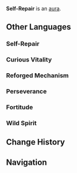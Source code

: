 {{Status Infobox
|image      = 
|appearance = [[Inazuma]] [[Bounties]];[[Sumeru]] Bounties
|type       = Auras
|aka        = Curious Vitality;Reforged Mechanism;Perseverance;Fortitude;Wild Spirit
|effect     = (Enemies) have incredible regenerative capabilities. When their HP falls under (50/30/15)%, they will recover (40/50)% of their HP after (6/10)s. This effect can be triggered once by each (Enemy). 
}}
'''Self-Repair''' is an [[aura]].

==Other Languages==
===Self-Repair===
{{Other Languages
|en      = Self-Repair
|zhs     = 自我修复
|zhs_rm  = Zìwǒ Xiūfù
|zht     = 自我修復
|zht_rm  = Zìwǒ Xiūfù
|zh_tl   = Self-Repair
|ja      = 自己修復
|ja_rm   = Jiko Shuufuku
|ja_tl   = Self-Repair
|ko      = 자체 복구
|ko_tl   = Self Restoration
|es      = Autorreparación
|es_tl   = Self-Repair
|fr      = Auto-réparation
|fr_tl   = Self-Repair
|ru      = Самовосстановление
|ru_tl   = Self-Restoration
|th      = ซ่อมแซมตัวเอง
|th_rm   = 
|th_tl   = 
|vi      = Tự Mình Hồi Phục
|vi_tl   = 
|de      = Selbstheilung
|de_tl   = 
|id      = Perbaikan Otomatis
|id_tl   = Automatic Repair
|pt      = Autorreparação
|pt_tl   = 
|tr      = Kendi Kendini Tamir
|tr_tl   = 
|it      = Autoriparazione
|it_tl   = 
}}

===Curious Vitality===
{{Other Languages
|en      = Curious Vitality
|zhs     = 诡谲活力
|zhs_rm  = Guǐjué Huólì
|zht     = 詭譎活力
|zht_rm  = Guǐjué Huólì
|zh_tl   = Strange Vitality
|ja      = 怪奇な活力
|ja_rm   = Kaiki na Katsuryoku
|ja_tl   = Strange Vitality
|ko      = 놀라운 생명력
|ko_tl   = Astonishing Vitality
|es      = Vitalidad traicionera
|es_tl   = Traitorous Vitality
|fr      = Vitalité traîtresse
|fr_tl   = Treacherous Vitality
|ru      = Удивительная жизнеспособность
|ru_tl   = Wonderful Vitality
|th      = Curious Vitality
|vi      = Sức Sống Quỷ Dị
|vi_tl   = 
|de      = Erstaunliche Lebenskraft
|de_tl   = 
|id      = Curious Vitality
|pt      = Vitalidade Curiosa
|pt_tl   = 
|tr      = Tuhaf Enerji
|tr_tl   = 
|it      = Vitalità traditrice
|it_tl   = 
}}

===Reforged Mechanism===
{{Other Languages
|en      = Reforged Mechanism
|zhs     = 再造机构
|zhs_rm  = Zàizào Jīgòu
|zht     = 再造機構
|zht_rm  = Zàizào Jīgòu
|zh_tl   = Reconstructed Mechanism
|ja      = 構造再構築
|ja_rm   = Kouzou Saikouchiku
|ja_tl   = Structure Reconstruction
|ko      = 기관 재건
|ko_tl   = Engine Reconstruction
|es      = Mecanismo regenerativo
|es_tl   = Regenerative Mechanism
|fr      = Mécanisme régénératif
|fr_tl   = Regenerative Mechanism
|ru      = Восстановление структуры
|ru_tl   = Structure Restoration
|th      = กลไกสร้างใหม่
|th_rm   = 
|th_tl   = 
|vi      = Cơ Quan Tái Tạo
|vi_tl   = 
|de      = Regenerationsmechanismus
|de_tl   = 
|id      = Mekanisme Pembangunan Ulang
|id_tl   = Reconstruction Mechanism
|pt      = A Instituição da Reconstrução
|pt_tl   = 
|tr      = Yeniden Dövülmüş Mekanizma
|tr_tl   = 
|it      = Meccanismo riforgiato
|it_tl   = 
}}

===Perseverance===
{{Other Languages
|en      = Perseverance
|zhs     = 坚毅
|zhs_rm  = Jiānyì
|zht     = 堅毅
|zht_rm  = Jiānyì
|zh_tl   = 
|ja      = 毅然
|ja_rm   = Kizen
|ja_tl   = Resolution
|ko      = 강인함
|ko_tl   = Toughness
|es      = Perseverancia
|es_tl   = Perseverance
|fr      = Persévérance
|fr_tl   = Perseverance
|ru      = Решительность
|ru_tl   = Resolution
|th      = ความมุ่งมั่น
|th_rm   = 
|th_tl   = 
|vi      = Kiên Nghị
|vi_tl   = 
|de      = Entschlossenheit
|de_tl   = 
|id      = Kegigihan
|id_tl   = Perseverance
|pt      = Perseverança
|pt_tl   = 
|tr      = Direniş
|tr_tl   = 
|it      = Perseveranza
|it_tl   = 
}}

===Fortitude===
{{Other Languages
|en      = Fortitude
|zhs     = 刚毅
|zhs_rm  = Gāngyì
|zht     = 剛毅
|zht_rm  = Gāngyì
|zh_tl   = 
|ja      = 剛毅
|ja_rm   = Gouki
|ja_tl   = Fortitude
|ko      = 강인한 의지
|ko_tl   = Tough Will
|es      = Resolución
|es_tl   = Resolution
|fr      = Détermination
|fr_tl   = Determination
|ru      = Несгибаемый
|ru_tl   = Unyielding
|th      = แข็งแกร่งและเด็ดเดี่ยว
|th_rm   = 
|th_tl   = 
|vi      = Cương Nghị
|vi_tl   = 
|de      = Standhaftigkeit
|de_tl   = 
|id      = Ketabahan
|id_tl   = Fortitude
|pt      = Resolução
|pt_tl   = 
|tr      = Metanet
|tr_tl   = 
|it      = Forza d'animo
|it_tl   = 
}}

===Wild Spirit===
{{Other Languages
|en      = Wild Spirit
|zhs     = 狂躁意志
|zhs_rm  = Kuángzào Yìzhì
|zht     = 狂躁意志
|zht_rm  = Kuángzào Yìzhì
|zh_tl   = 
|ja      = ワイルドスピリット
|ja_rm   = Wairudo Supiritto
|ja_tl   = Wild Spirit
|ko      = 광폭한 의지
|ko_tl   = Furious Will
|es      = Voluntad temeraria
|es_tl   = Reckless Will
|fr      = Esprit sauvage
|fr_tl   = Wild Spirit
|ru      = Безудержный дух
|ru_tl   = Impetuous Spirit
|th      = ปณิธานสุดบ้าคลั่ง
|th_rm   = 
|th_tl   = 
|vi      = Ý Chí Cuồng Bạo
|vi_tl   = 
|de      = Manischer Wille
|de_tl   = 
|id      = Tekad yang Liar
|id_tl   = Wild Determination
|pt      = Espírito Selvagem
|pt_tl   = 
|tr      = Vahşi Ruh
|tr_tl   = 
|it      = Spirito selvaggio
|it_tl   = 
}}

==Change History==
{{Change History|1.5}}

==Navigation==
{{Ley Line Disorder Navbox}}